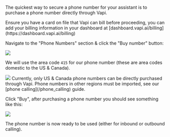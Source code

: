 The quickest way to secure a phone number for your assistant is to purchase a phone number directly through Vapi.

<Info>
  Ensure you have a card on file that Vapi can bill before proceeding, you can add your billing
  information in your dashboard at [dashboard.vapi.ai/billing](https://dashboard.vapi.ai/billing)
</Info>

Navigate to the "Phone Numbers" section & click the "Buy number" button:

<Frame caption="Make sure you are in the 'Phone Numbers' dashboard tab.">
  <img src="/static/images/quickstart/dashboard/buy-a-phone-number.png" />
</Frame>

We will use the area code `415` for our phone number (these are area codes domestic to the US & Canada).

<Frame caption="Choose an area code for your phone number.">
  <img src="/static/images/quickstart/dashboard/buy-phone-number-modal.png" />
</Frame>

<Info>
  Currently, only US & Canada phone numbers can be directly purchased through Vapi. Phone numbers in
  other regions must be imported, see our [phone calling](/phone_calling) guide.
</Info>

Click "Buy", after purchasing a phone number you should see something like this:

<Frame caption="Here we can attach an assistant to the number for inbound calls (or perform an outbound call, with a select assistant).">
  <img src="/static/images/quickstart/dashboard/phone-number-config.png" />
</Frame>

The phone number is now ready to be used (either for inbound or outbound calling).
